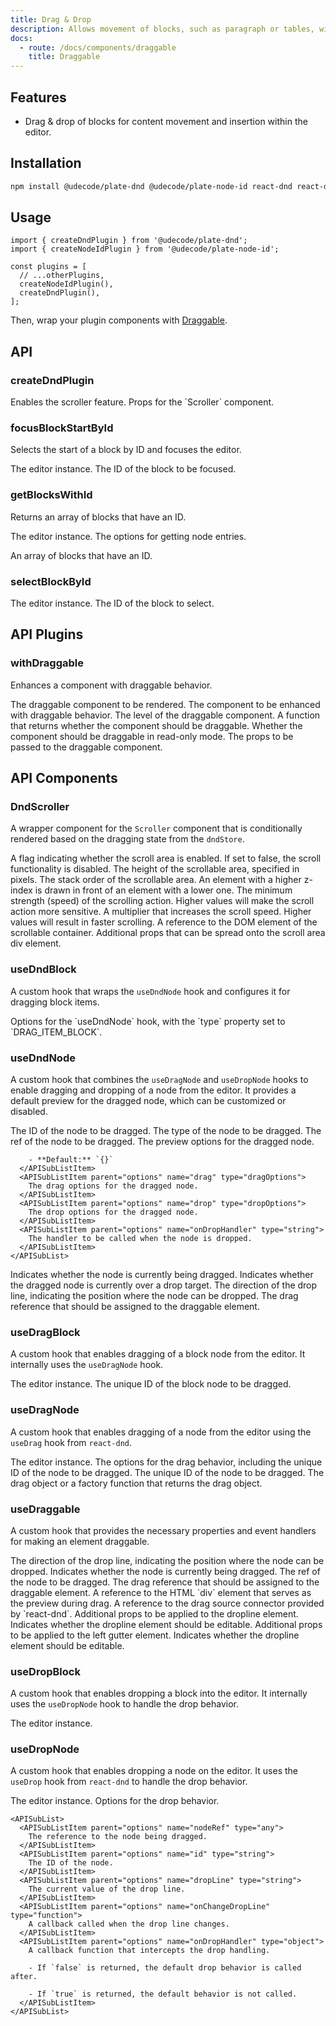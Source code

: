 ```yaml
---
title: Drag & Drop
description: Allows movement of blocks, such as paragraph or tables, within the editor.
docs:
  - route: /docs/components/draggable
    title: Draggable
---
```


<ComponentPreview name="playground-demo" id="dnd" />

<PackageInfo>

## Features

- Drag & drop of blocks for content movement and insertion within the editor.

</PackageInfo>

## Installation

```bash
npm install @udecode/plate-dnd @udecode/plate-node-id react-dnd react-dnd-html5-backend
```

## Usage

```tsx
import { createDndPlugin } from '@udecode/plate-dnd';
import { createNodeIdPlugin } from '@udecode/plate-node-id';

const plugins = [
  // ...otherPlugins,
  createNodeIdPlugin(),
  createDndPlugin(),
];
```

Then, wrap your plugin components with [Draggable](/docs/components/draggable).

## API

### createDndPlugin

<APIOptions>
<APIItem name="enableScroller" type="boolean" optional>
Enables the scroller feature.

</APIItem>
<APIItem name="scrollerProps" type="Partial<ScrollerProps>" optional>
Props for the `Scroller` component.

</APIItem>
</APIOptions>

### focusBlockStartById

Selects the start of a block by ID and focuses the editor.

<APIParameters>
  <APIItem name="editor" type="TEditor">
    The editor instance.
  </APIItem>
  <APIItem name="id" type="string">
    The ID of the block to be focused.
  </APIItem>
</APIParameters>

### getBlocksWithId

Returns an array of blocks that have an ID.

<APIParameters>
  <APIItem name="editor" type="TEditor">
    The editor instance.
  </APIItem>
  <APIItem name="options" type="GetNodeEntriesOptions">
    The options for getting node entries.
  </APIItem>
</APIParameters>

<APIReturns>

<APIItem type="TNodeEntry[]">

An array of blocks that have an ID.

</APIItem>

</APIReturns>

### selectBlockById

<APIParameters>
  <APIItem name="editor" type="TEditor">
    The editor instance.
  </APIItem>
  <APIItem name="id" type="string">
    The ID of the block to select.
  </APIItem>
</APIParameters>

## API Plugins

### withDraggable

Enhances a component with draggable behavior.

<APIParameters>
  <APIItem name="Draggable" type="React.FC">
    The draggable component to be rendered.
  </APIItem>
  <APIItem name="Component" type="React.FC">
    The component to be enhanced with draggable behavior.
  </APIItem>
  <APIItem name="options" type="WithDraggableOptions" optional>
    <APISubList>
      <APISubListItem
        parent="options"
        name="level"
        type="number | null"
        optional
      >
        The level of the draggable component.
      </APISubListItem>
      <APISubListItem
        parent="options"
        name="filter"
        type="(editor: TEditor, path: Path) => boolean"
        optional
      >
        A function that returns whether the component should be draggable.
      </APISubListItem>
      <APISubListItem
        parent="options"
        name="allowReadOnly"
        type="boolean"
        optional
      >
        Whether the component should be draggable in read-only mode.
      </APISubListItem>
      <APISubListItem parent="options" name="draggableProps" type="T" optional>
        The props to be passed to the draggable component.
      </APISubListItem>
    </APISubList>
  </APIItem>
</APIParameters>

## API Components

### DndScroller

A wrapper component for the `Scroller` component that is conditionally rendered based on the dragging state from the `dndStore`.

<APIState>
  <APIItem name="enabled" type="boolean">
    A flag indicating whether the scroll area is enabled. If set to false, the
    scroll functionality is disabled.
  </APIItem>
  <APIItem name="height" type="number">
    The height of the scrollable area, specified in pixels.
  </APIItem>
  <APIItem name="zIndex" type="number">
    The stack order of the scrollable area. An element with a higher z-index is
    drawn in front of an element with a lower one.
  </APIItem>
  <APIItem name="minStrength" type="number">
    The minimum strength (speed) of the scrolling action. Higher values will
    make the scroll action more sensitive.
  </APIItem>
  <APIItem name="strengthMultiplier" type="number">
    A multiplier that increases the scroll speed. Higher values will result in
    faster scrolling.
  </APIItem>
  <APIItem name="containerRef" type="RefObject&lt;any&gt;">
    A reference to the DOM element of the scrollable container.
  </APIItem>
  <APIItem name="scrollAreaProps" type="HTMLAttributes&lt;HTMLDivElement&gt;">
    Additional props that can be spread onto the scroll area div element.
  </APIItem>
</APIState>

### useDndBlock

A custom hook that wraps the `useDndNode` hook and configures it for dragging block items.

<APIParameters>
  <APIItem name="options" type="WithPartial<UseDndNodeOptions, 'type'>">
    Options for the `useDndNode` hook, with the `type` property set to
    `DRAG_ITEM_BLOCK`.
  </APIItem>
</APIParameters>

### useDndNode

A custom hook that combines the `useDragNode` and `useDropNode` hooks to enable dragging and dropping of a node from the editor. It provides a default preview for the dragged node, which can be customized or disabled.

<APIParameters>
  <APIItem name="options" type="UseDndNodeOptions">
    <APISubList>
      <APISubListItem parent="options" name="id" type="string">
        The ID of the node to be dragged.
      </APISubListItem>
      <APISubListItem parent="options" name="type" type="string">
        The type of the node to be dragged.
      </APISubListItem>
      <APISubListItem parent="options" name="nodeRef" type="any">
        The ref of the node to be dragged.
      </APISubListItem>
      <APISubListItem parent="options" name="preview" type="previewOptions">
        The preview options for the dragged node.

        - **Default:** `{}`
      </APISubListItem>
      <APISubListItem parent="options" name="drag" type="dragOptions">
        The drag options for the dragged node.
      </APISubListItem>
      <APISubListItem parent="options" name="drop" type="dropOptions">
        The drop options for the dragged node.
      </APISubListItem>
      <APISubListItem parent="options" name="onDropHandler" type="string">
        The handler to be called when the node is dropped.
      </APISubListItem>
    </APISubList>

  </APIItem>
</APIParameters>

<APIReturns>

<APIItem name="isDragging" type="boolean">
  Indicates whether the node is currently being dragged.
</APIItem>
<APIItem name="isOver" type="boolean">
  Indicates whether the dragged node is currently over a drop target.
</APIItem>
<APIItem name="dropLine" type="'' | 'top' | 'bottom'">
  The direction of the drop line, indicating the position where the node can be
  dropped.
</APIItem>
<APIItem name="dragRef" type="ConnectDragSource">
  The drag reference that should be assigned to the draggable element.
</APIItem>

</APIReturns>

### useDragBlock

A custom hook that enables dragging of a block node from the editor. It internally uses the `useDragNode` hook.

<APIParameters>
  <APIItem name="editor" type="TEditor">
    The editor instance.
  </APIItem>
  <APIItem name="id" type="string">
    The unique ID of the block node to be dragged.
  </APIItem>
</APIParameters>

### useDragNode

A custom hook that enables dragging of a node from the editor using the `useDrag` hook from `react-dnd`.

<APIParameters>
  <APIItem name="editor" type="TEditor">
    The editor instance.
  </APIItem>
  <APIItem name="options" type="UseDragNodeOptions">
    The options for the drag behavior, including the unique ID of the node to be
    dragged.
    <APISubList>
      <APISubListItem parent="options" name="id" type="string">
        The unique ID of the node to be dragged.
      </APISubListItem>
      <APISubListItem
        parent="options"
        name="item"
        type="DragObject | DragObjectFactory<DragObject>"
        optional
      >
        The drag object or a factory function that returns the drag object.
      </APISubListItem>
    </APISubList>
  </APIItem>
</APIParameters>

### useDraggable

A custom hook that provides the necessary properties and event handlers for making an element draggable.

<APIState>
  <APIItem name="DropLine" type="'' | 'top' | 'bottom'">
    The direction of the drop line, indicating the position where the node can
    be dropped.
  </APIItem>
  <APIItem name="isDragging" type="boolean">
    Indicates whether the node is currently being dragged.
  </APIItem>
  <APIItem name="nodeRef" type="React.RefObject">
    The ref of the node to be dragged.
  </APIItem>
  <APIItem name="dragRef" type="ConnectDragSource">
    The drag reference that should be assigned to the draggable element.
  </APIItem>
</APIState>

<APIReturns>
  <APIItem name="previewRef" type="React.RefObject">
    A reference to the HTML `div` element that serves as the preview during
    drag.
  </APIItem>
  <APIItem name="handleRef" type="ConnectDragSource">
    A reference to the drag source connector provided by `react-dnd`.
  </APIItem>
  <APIItem name="droplineProps" type="object">
    Additional props to be applied to the dropline element.
    <APISubList>
      <APISubListItem
        parent="droplineProps"
        name="contentEditable"
        type="boolean"
      >
        Indicates whether the dropline element should be editable.
      </APISubListItem>
    </APISubList>
  </APIItem>
  <APIItem name="gutterLeftProps" type="object">
    Additional props to be applied to the left gutter element.
    <APISubList>
      <APISubListItem
        parent="gutterLeftProps"
        name="contentEditable"
        type="boolean"
      >
        Indicates whether the dropline element should be editable.
      </APISubListItem>
    </APISubList>
  </APIItem>
</APIReturns>

### useDropBlock

A custom hook that enables dropping a block into the editor. It internally uses the `useDropNode` hook to handle the drop behavior.

<APIParameters>
  <APIItem name="editor" type="TEditor">
    The editor instance.
  </APIItem>
  <APIItem name="options" type="Omit<UseDropNodeOptions, 'accept'>"></APIItem>
</APIParameters>

### useDropNode

A custom hook that enables dropping a node on the editor. It uses the `useDrop` hook from `react-dnd` to handle the drop behavior.

<APIParameters>
  <APIItem name="editor" type="TEditor">
    The editor instance.
  </APIItem>
  <APIItem name="options" type="UseDropNodeOptions">
    Options for the drop behavior.

    <APISubList>
      <APISubListItem parent="options" name="nodeRef" type="any">
        The reference to the node being dragged.
      </APISubListItem>
      <APISubListItem parent="options" name="id" type="string">
        The ID of the node.
      </APISubListItem>
      <APISubListItem parent="options" name="dropLine" type="string">
        The current value of the drop line.
      </APISubListItem>
      <APISubListItem parent="options" name="onChangeDropLine" type="function">
        A callback called when the drop line changes.
      </APISubListItem>
      <APISubListItem parent="options" name="onDropHandler" type="object">
        A callback function that intercepts the drop handling.

        - If `false` is returned, the default drop behavior is called after.

        - If `true` is returned, the default behavior is not called.
      </APISubListItem>
    </APISubList>

  </APIItem>
</APIParameters>

